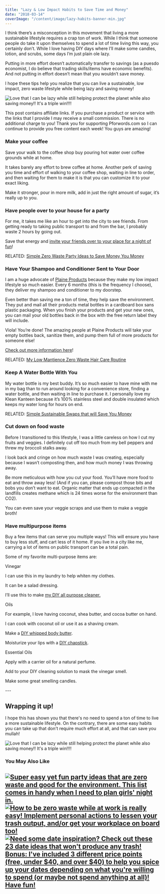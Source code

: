 ```yaml
---
title: "Lazy & Low Impact Habits to Save Time and Money"
date: "2018-03-14"
coverImage: "/content/image/lazy-habits-banner-min.jpg"
---
```


I think there’s a misconception in this movement that living a more sustainable lifestyle requires a crap ton of work. While I think that someone people do take it upon themselves to spend a lot of time living this way, you certainly don’t. While I love having DIY days where I’ll make some candles, lotion, and scrubs, some days I’m just plain ole lazy.

Putting in more effort doesn’t automatically transfer to savings (as a puesdo economist, I do believe that trading skills/items have economic benefits). And not putting in effort doesn’t mean that you wouldn’t save money.

I hope these tips help you realize that you can live a sustainable, low impact, zero waste lifestyle while being lazy and saving money!

![Love that I can be lazy while still helping protect the planet while also saving money!! It's a triple win!!!!](images/lazy-habits-banner-min-1024x616.jpg)

This post contains affiliate links. If you purchase a product or service with the links that I provide I may receive a small commission. There is no additional charge to you! Thank you for supporting Pforwords.com so I can continue to provide you free content each week! You guys are amazing!

### Make your coffee

Save your walk to the coffee shop buy pouring hot water over coffee grounds while at home.

It takes barely any effort to brew coffee at home. Another perk of saving you time and effort of walking to your coffee shop, waiting in line to order, and then waiting for them to make it is that you can customize it to your exact liking.

Make it stronger, pour in more milk, add in just the right amount of sugar, it’s really up to you.

### Have people over to your house for a party

For me, it takes me like an hour to get into the city to see friends. From getting ready to taking public transport to and from the bar, I probably waste 2 hours by going out.

Save that energy and [invite your friends over to your place for a night of fun](https://pforwords.com/zero-waste-party-ideas/)!

RELATED: [Simple Zero Waste Party Ideas to Save Money You Money](https://pforwords.com/zero-waste-party-ideas/)

### Have Your Shampoo and Conditioner Sent to Your Door

I am a huge advocate of [Plaine Products](https://pforwords.com/PlaineProducts) because they make my low impact lifestyle so much easier. Every 6 months (this is the frequency I choose), they deliver my shampoo and conditioner to my doorstep.

Even better than saving me a ton of time, they help save the environment. They put and mail all their products metal bottles in a cardboard box sans plastic packaging. When you finish your products and get your new ones, you can mail your old bottles back in the box with the free return label they will include.

Viola! You’re done! The amazing people at Plaine Products will take your empty bottles back, sanitize them, and pump them full of more products for someone else!

[Check out more information here](https://pforwords.com/PlaineProducts)!

RELATED: [My Low Mantience Zero Waste Hair Care Routine](https://pforwords.com/hair-care-routine/)

### Keep A Water Bottle With You

My water bottle is my best buddy. It’s so much easier to have mine with me in my bag than to run around looking for a convenience store, finding a water bottle, and then waiting in line to purchase it. I personally love my Klean Kanteen because it’s 100% stainless steel and double insulated which keeps my water long for hours on end.

RELATED: [Simple Sustainable Swaps that will Save You Money](https://pforwords.com/easy-zero-waste-swaps/)

### Cut down on food waste

Before I transitioned to this lifestyle, I was a little careless on how I cut my fruits and veggies. I definitely cut off too much from my bell peppers and threw my broccoli stalks away.

I look back and cringe on how much waste I was creating, especially because I wasn’t composting then, and how much money I was throwing away.

Be more meticulous with how you cut your food. You’ll have more food to eat and throw away less! (And if you can, please compost those bits and bobs you don’t want to eat. Organic matter that ends up compacted in the landfills creates methane which is 24 times worse for the environment than CO2).

You can even save your veggie scraps and use them to make a veggie broth!

### Have multipurpose items

Buy a few items that can serve you multiple ways! This will ensure you have to buy less stuff, and cart less of it home. If you live in a city like me, carrying a lot of items on public transport can be a total pain.

Some of my favorite multi-purpose items are:

Vinegar

I can use this in my laundry to help whiten my clothes.

It can be a salad dressing.

I’ll use this to make [my DIY all purpose cleaner.](https://pforwords.com/zero-waste-cleaning-swaps/)

Oils

For example, I love having coconut, shea butter, and cocoa butter on hand.

I can cook with coconut oil or use it as a shaving cream.

Make a [DIY whipped body butter](https://pforwords.com/3-steps-make-whipped-body-butter/).

Moisturize your lips with a [DIY chapstick](https://wellnessmama.com/25459/imitation-burts-bees-lip-balm/).

Essential Oils

Apply with a carrier oil for a natural perfume.

Add to your DIY cleaning solution to mask the vinegar smell.

Make some great smelling candles.

\---

## Wrapping it up!

I hope this has shown you that there's no need to spend a ton of time to live a more sustainable lifestyle. On the contrary, there are some easy habits you can take up that don't require much effort at all, and that can save you mullah!

![Love that I can be lazy while still helping protect the planet while also saving money!! It's a triple win!!!!](images/Lazy-habits-min-683x1024.jpg)

### You May Also Like

## [![Super easy yet fun party ideas that are zero waste and good for the environment. This list comes in handy when I need to plan girls' night in.](images/zero-waste-party-ideas-pin-min-1-683x1024.jpg)](https://pforwords.com/zero-waste-cleaning-swaps/) [![How to be zero waste while at work is really easy! Implement personal actions to lessen your trash output, and/or get your workplace on board too!](images/Workplace-pin-min-683x1024.jpg)](https://pforwords.com/zero-waste-office/) [![Need some date inspiration? Check out these 23 date ideas that won't produce any trash! Bonus: I've included 3 different price points (free, under $40, and over $40) to help you spice up your dates depending on what you're willing to spend (or maybe not spend anything at all)! Have fun!](images/date-pin-min-1-683x1024.jpg)](https://pforwords.com/23-zero-waste-date-ideas/)
